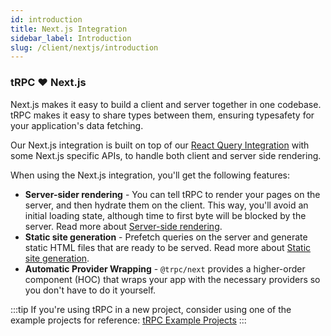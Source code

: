 ```yaml
---
id: introduction
title: Next.js Integration
sidebar_label: Introduction
slug: /client/nextjs/introduction
---
```


### tRPC ❤️ Next.js

Next.js makes it easy to build a client and server together in one codebase. tRPC makes it easy to share types between them, ensuring typesafety for your application's data fetching.

Our Next.js integration is built on top of our [React Query Integration](/docs/client/react/introduction) with some Next.js specific APIs, to handle both client and server side rendering.

When using the Next.js integration, you'll get the following features:

- **Server-sider rendering** - You can tell tRPC to render your pages on the server, and then hydrate them on the client. This way, you'll avoid an initial loading state, although time to first byte will be blocked by the server. Read more about [Server-side rendering](/docs/client/nextjs/ssr).
- **Static site generation** - Prefetch queries on the server and generate static HTML files that are ready to be served. Read more about [Static site generation](/docs/client/nextjs/ssg).
- **Automatic Provider Wrapping** - `@trpc/next` provides a higher-order component (HOC) that wraps your app with the necessary providers so you don't have to do it yourself.

:::tip
If you're using tRPC in a new project, consider using one of the example projects for reference: [tRPC Example Projects](/docs/example-apps)
:::
